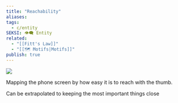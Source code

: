 ```yaml
---
title: "Reachability"
aliases: 
tags:
  - c/entity
SEKSI: 👁️‍🗨️ Entity
related:
  - "[[Fitt's Law]]"
  - "[[🗺️ Motifs|Motifs]]"
publish: true
---
```



![](https://miro.medium.com/max/3840/1*yTWSACECxijHumDGlLFIMg.png)

Mapping the phone screen by how easy it is to reach with the thumb.

Can be extrapolated to keeping the most important things close
